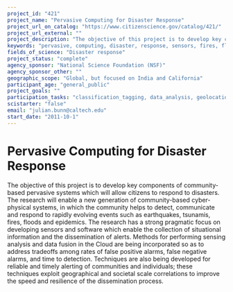 ```yaml
---
project_id: "421"
project_name: "Pervasive Computing for Disaster Response"
project_url_on_catalog: "https://www.citizenscience.gov/catalog/421/"
project_url_external: ""
project_description: "The objective of this project is to develop key components of community-based pervasive systems which will allow citizens to respond to disasters. The research will enable a new generation of community-based cyber-physical systems, in which the community helps to detect, communicate and respond to rapidly evolving events such as earthquakes, tsunamis, fires, floods and epidemics. The research has a strong pragmatic focus on developing sensors and software which enable the collection of situational information and the dissemination of alerts. Methods for performing sensing analysis and data fusion in the Cloud are being incorporated so as to address tradeoffs among rates of false positive alarms, false negative alarms, and time to detection. Techniques are also being developed for reliable and timely alerting of communities and individuals; these techniques exploit geographical and societal scale correlations to improve the speed and resilience of the dissemination process."
keywords: "pervasive, computing, disaster, response, sensors, fires, floods, earthquakes, radiation, seismic, networks, detection"
fields_of_science: "Disaster response"
project_status: "complete"
agency_sponsor: "National Science Foundation (NSF)"
agency_sponsor_other: ""
geographic_scope: "Global, but focused on India and California"
participant_age: "general_public"
project_goals: ""
participation_tasks: "classification_tagging, data_analysis, geolocation, identification, learning, measurement,  observation"
scistarter: "false"
email: "julian.bunn@caltech.edu"
start_date: "2011-10-1"
---
```


# Pervasive Computing for Disaster Response

The objective of this project is to develop key components of community-based pervasive systems which will allow citizens to respond to disasters. The research will enable a new generation of community-based cyber-physical systems, in which the community helps to detect, communicate and respond to rapidly evolving events such as earthquakes, tsunamis, fires, floods and epidemics. The research has a strong pragmatic focus on developing sensors and software which enable the collection of situational information and the dissemination of alerts. Methods for performing sensing analysis and data fusion in the Cloud are being incorporated so as to address tradeoffs among rates of false positive alarms, false negative alarms, and time to detection. Techniques are also being developed for reliable and timely alerting of communities and individuals; these techniques exploit geographical and societal scale correlations to improve the speed and resilience of the dissemination process.
